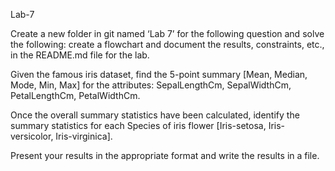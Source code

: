Lab-7

Create a new folder in git named 'Lab 7' for the following question and solve the following: create a flowchart and document the results, constraints, etc., in the README.md file for the lab.

Given the famous iris dataset, find the 5-point summary [Mean, Median, Mode, Min, Max] for the attributes: SepalLengthCm, SepalWidthCm, PetalLengthCm, PetalWidthCm.

Once the overall summary statistics have been calculated, identify the summary statistics for each Species of iris flower [Iris-setosa, Iris-versicolor, Iris-virginica].

Present your results in the appropriate format and write the results in a file.